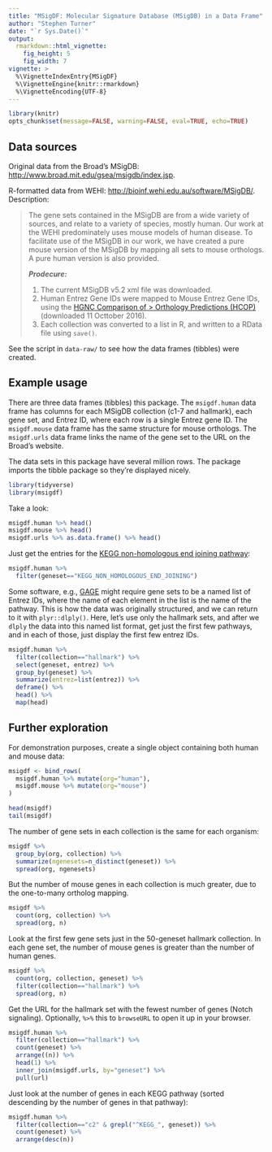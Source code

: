 ```yaml
---
title: "MSigDF: Molecular Signature Database (MSigDB) in a Data Frame"
author: "Stephen Turner"
date: "`r Sys.Date()`"
output: 
  rmarkdown::html_vignette:
    fig_height: 5
    fig_width: 7
vignette: >
  %\VignetteIndexEntry{MSigDF}
  %\VignetteEngine{knitr::rmarkdown}
  %\VignetteEncoding{UTF-8}
---
```


```r
library(knitr)
opts_chunk$set(message=FALSE, warning=FALSE, eval=TRUE, echo=TRUE)
```

## Data sources

Original data from the Broad's MSigDB: <http://www.broad.mit.edu/gsea/msigdb/index.jsp>.

R-formatted data from WEHI: <http://bioinf.wehi.edu.au/software/MSigDB/>. Description:


> The gene sets contained in the MSigDB are from a wide variety of sources, and relate to a variety of species, mostly human. Our work at the WEHI predominately uses mouse models of human disease. To facilitate use of the MSigDB in our work, we have created a pure mouse version of the MSigDB by mapping all sets to mouse orthologs. A pure human version is also provided.
> 
> **_Prodecure:_** 
> 
> 1. The current MSigDB v5.2 xml file was downloaded.
> 2. Human Entrez Gene IDs were mapped to Mouse Entrez Gene IDs, using the [HGNC Comparison of > Orthology Predictions (HCOP)](http://www.genenames.org/cgi-bin/hcop) (downloaded 11 Octtober 2016).
> 3. Each collection was converted to a list in R, and written to a RData file using `save()`. 

See the script in `data-raw/` to see how the data frames (tibbles) were created.

## Example usage

There are three data frames (tibbles) this package. The `msigdf.human` data frame has columns for each MSigDB collection (c1-7 and hallmark), each gene set, and Entrez ID, where each row is a single Entrez gene ID. The `msigdf.mouse` data frame has the same structure for mouse orthologs. The `msigdf.urls` data frame links the name of the gene set to the URL on the Broad's website.

The data sets in this package have several million rows. The package imports the tibble package so they're displayed nicely.

```r
library(tidyverse)
library(msigdf)
```

Take a look:

```r
msigdf.human %>% head()
msigdf.mouse %>% head()
msigdf.urls %>% as.data.frame() %>% head()
```

Just get the entries for the [KEGG non-homologous end joining pathway](http://www.genome.jp/kegg/pathway/hsa/hsa03450.html): 

```r
msigdf.human %>% 
  filter(geneset=="KEGG_NON_HOMOLOGOUS_END_JOINING")
```

Some software, e.g., [GAGE](http://bioconductor.org/packages/release/bioc/html/gage.html) might require gene sets to be a named list of Entrez IDs, where the name of each element in the list is the name of the pathway. This is how the data was originally structured, and we can return to it with `plyr::dlply()`. Here, let's use only the hallmark sets, and after we `dlply` the data into this named list format, get just the first few pathways, and in each of those, just display the first few entrez IDs.

```r
msigdf.human %>% 
  filter(collection=="hallmark") %>% 
  select(geneset, entrez) %>% 
  group_by(geneset) %>% 
  summarize(entrez=list(entrez)) %>% 
  deframe() %>% 
  head() %>% 
  map(head)
```

## Further exploration

For demonstration purposes, create a single object containing both human and mouse data:

```r
msigdf <- bind_rows(
  msigdf.human %>% mutate(org="human"),
  msigdf.mouse %>% mutate(org="mouse")
)
```

```r
head(msigdf)
tail(msigdf)
```

The number of gene sets in each collection is the same for each organism:

```r
msigdf %>%
  group_by(org, collection) %>%
  summarize(ngenesets=n_distinct(geneset)) %>%
  spread(org, ngenesets)
```

But the number of mouse genes in each collection is much greater, due to the one-to-many ortholog mapping.

```r
msigdf %>%
  count(org, collection) %>%
  spread(org, n)
```

Look at the first few gene sets just in the 50-geneset hallmark collection. In each gene set, the number of mouse genes is greater than the number of human genes.

```r
msigdf %>%
  count(org, collection, geneset) %>%
  filter(collection=="hallmark") %>%
  spread(org, n)
```

Get the URL for the hallmark set with the fewest number of genes (Notch signaling). Optionally, `%>%` this to `browseURL` to open it up in your browser.

```r
msigdf.human %>%
  filter(collection=="hallmark") %>%
  count(geneset) %>%
  arrange((n)) %>%
  head(1) %>%
  inner_join(msigdf.urls, by="geneset") %>%
  pull(url)
```

Just look at the number of genes in each KEGG pathway (sorted descending by the number of genes in that pathway):

```r
msigdf.human %>%
  filter(collection=="c2" & grepl("^KEGG_", geneset)) %>%
  count(geneset) %>% 
  arrange(desc(n))
```


